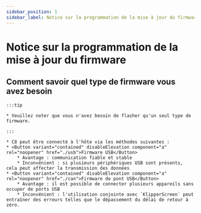 ```yaml
---
sidebar_position: 1
sidebar_label: Notice sur la programmation de la mise à jour du firmware
---
```


# Notice sur la programmation de la mise à jour du firmware
    
## Comment savoir quel type de firmware vous avez besoin

    :::tip

    * Veuillez noter que vous n'avez besoin de flasher qu'un seul type de firmware.

    :::
    
    * C8 peut être connecté à l'hôte via les méthodes suivantes :
    * <Button variant="contained" disableElevation component="a" rel="noopener" href="./usb">Firmware USB</Button>
        * Avantage : communication fiable et stable
        * Inconvénient : si plusieurs périphériques USB sont présents, cela peut affecter la transmission des données
    * <Button variant="contained" disableElevation component="a" rel="noopener" href="./can">Firmware de pont USB</Button>
        * Avantage : il est possible de connecter plusieurs appareils sans occuper de ports USB
        * Inconvénient : l'utilisation conjointe avec `KlipperScreen` peut entraîner des erreurs telles que le dépassement du délai de retour à zéro.
